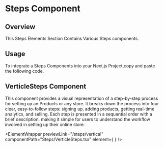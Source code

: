 

# Steps Component

## Overview

This Steps Elements Section Contains Various Steps components.

## Usage

To integrate a Steps Components into your Next.js Project,copy and paste the following code.

## VerticleSteps Component

This component provides a visual representation of a step-by-step process for setting up an Products or any store. It breaks down the process into four clear, easy-to-follow steps: signing up, adding products, getting real-time analytics, and selling. Each step is presented in a sequential order with a brief description, making it simple for users to understand the workflow involved in setting up their online store.



<ElementWrapper
 previewLink="/steps/vertical"
componentPath="Steps/VerticleSteps.tsx" 
  element={    <VerticleSteps  />}
/>

